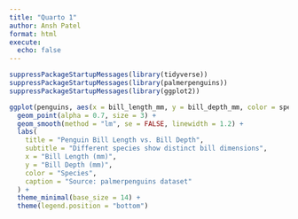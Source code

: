 ```yaml
---
title: "Quarto 1"
author: Ansh Patel
format: html
execute: 
  echo: false
---
```


```r
suppressPackageStartupMessages(library(tidyverse))
suppressPackageStartupMessages(library(palmerpenguins))
suppressPackageStartupMessages(library(ggplot2))
```

```r
ggplot(penguins, aes(x = bill_length_mm, y = bill_depth_mm, color = species)) +
  geom_point(alpha = 0.7, size = 3) +
  geom_smooth(method = "lm", se = FALSE, linewidth = 1.2) +
  labs(
    title = "Penguin Bill Length vs. Bill Depth",
    subtitle = "Different species show distinct bill dimensions",
    x = "Bill Length (mm)",
    y = "Bill Depth (mm)",
    color = "Species",
    caption = "Source: palmerpenguins dataset"
  ) +
  theme_minimal(base_size = 14) +
  theme(legend.position = "bottom")
```
